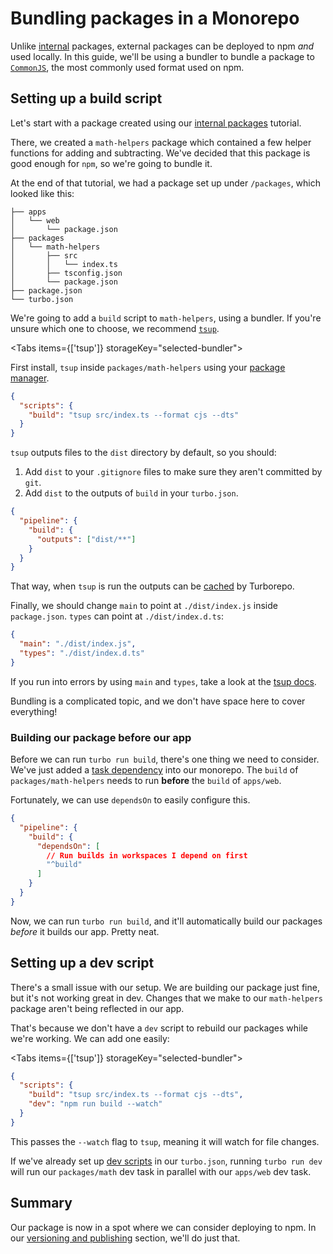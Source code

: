 
# Bundling packages in a Monorepo

Unlike [internal](TODO) packages, external packages can be deployed to npm _and_ used locally. In this guide, we'll be using a bundler to bundle a package to [`CommonJS`](https://en.wikipedia.org/wiki/CommonJS), the most commonly used format used on npm.

## Setting up a build script

Let's start with a package created using our [internal packages](TODO) tutorial.

There, we created a `math-helpers` package which contained a few helper functions for adding and subtracting. We've decided that this package is good enough for `npm`, so we're going to bundle it.

At the end of that tutorial, we had a package set up under `/packages`, which looked like this:

```
├── apps
│   └── web
│       └── package.json
├── packages
│   └── math-helpers
│       ├── src
│       │   └── index.ts
│       ├── tsconfig.json
│       └── package.json
├── package.json
└── turbo.json
```

We're going to add a `build` script to `math-helpers`, using a bundler. If you're unsure which one to choose, we recommend [`tsup`](https://tsup.egoist.dev).

<Tabs items={['tsup']} storageKey="selected-bundler">
  <Tab>

First install, `tsup` inside `packages/math-helpers` using your [package manager](TODO).

```json filename="packages/math-helpers/package.json"
{
  "scripts": {
    "build": "tsup src/index.ts --format cjs --dts"
  }
}
```

`tsup` outputs files to the `dist` directory by default, so you should:

1. Add `dist` to your `.gitignore` files to make sure they aren't committed by `git`.
2. Add `dist` to the outputs of `build` in your `turbo.json`.

```json filename="turbo.json"
{
  "pipeline": {
    "build": {
      "outputs": ["dist/**"]
    }
  }
}
```

That way, when `tsup` is run the outputs can be [cached](TODO) by Turborepo.

Finally, we should change `main` to point at `./dist/index.js` inside `package.json`. `types` can point at `./dist/index.d.ts`:

```json filename="packages/math-helpers/package.json"
{
  "main": "./dist/index.js",
  "types": "./dist/index.d.ts"
}
```

<Callout>

If you run into errors by using `main` and `types`, take a look at the [tsup docs](https://tsup.egoist.dev/#bundle-formats).

Bundling is a complicated topic, and we don't have space here to cover everything!

</Callout>

  </Tab>
</Tabs>

### Building our package before our app

Before we can run `turbo run build`, there's one thing we need to consider. We've just added a [task dependency](TODO) into our monorepo. The `build` of `packages/math-helpers` needs to run **before** the `build` of `apps/web`.

Fortunately, we can use `dependsOn` to easily configure this.

```json filename="turbo.json"
{
  "pipeline": {
    "build": {
      "dependsOn": [
        // Run builds in workspaces I depend on first
        "^build"
      ]
    }
  }
}
```

Now, we can run `turbo run build`, and it'll automatically build our packages _before_ it builds our app. Pretty neat.

## Setting up a dev script

There's a small issue with our setup. We are building our package just fine, but it's not working great in dev. Changes that we make to our `math-helpers` package aren't being reflected in our app.

That's because we don't have a `dev` script to rebuild our packages while we're working. We can add one easily:

<Tabs items={['tsup']} storageKey="selected-bundler">
  <Tab>

```json filename="packages/math-helpers/package.json"
{
  "scripts": {
    "build": "tsup src/index.ts --format cjs --dts",
    "dev": "npm run build --watch"
  }
}
```

This passes the `--watch` flag to `tsup`, meaning it will watch for file changes.

  </Tab>
</Tabs>

If we've already set up [dev scripts](/docs/handbook/dev) in our `turbo.json`, running `turbo run dev` will run our `packages/math` dev task in parallel with our `apps/web` dev task.

## Summary

Our package is now in a spot where we can consider deploying to npm. In our [versioning and publishing](/docs/handbook/publishing-packages/versioning-and-publishing) section, we'll do just that.
